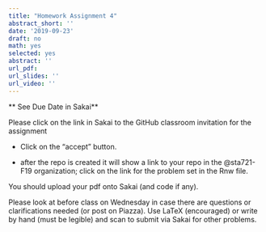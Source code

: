 ```yaml
---
title: "Homework Assignment 4"
abstract_short: ''
date: '2019-09-23'
draft: no
math: yes
selected: yes
abstract: ''
url_pdf:
url_slides: ''
url_video: ''
---
```


** See Due Date in Sakai**

Please click on the link in Sakai to the GitHub classroom invitation for the assignment


* Click on the "accept" button.

* after the repo is created it will show a link to your repo in the @sta721-F19 organization; click on the link for the problem set in the Rnw file.


You should upload your pdf onto Sakai (and code if any).


Please look at before class on Wednesday in case there are questions or clarifications needed (or post on Piazza).  Use LaTeX (encouraged) or write by hand (must be legible) and scan to submit via Sakai for other problems.


